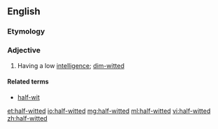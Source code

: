 ==English==

===Etymology===
{{prefix|half|witted}}

===Adjective===
{{en-adj|-|pos=[[half]]-[[witted]]}}

# Having a low [[intelligence]]; [[dim-witted]]

====Related terms====
* [[half-wit]]

[[et:half-witted]]
[[io:half-witted]]
[[mg:half-witted]]
[[ml:half-witted]]
[[vi:half-witted]]
[[zh:half-witted]]